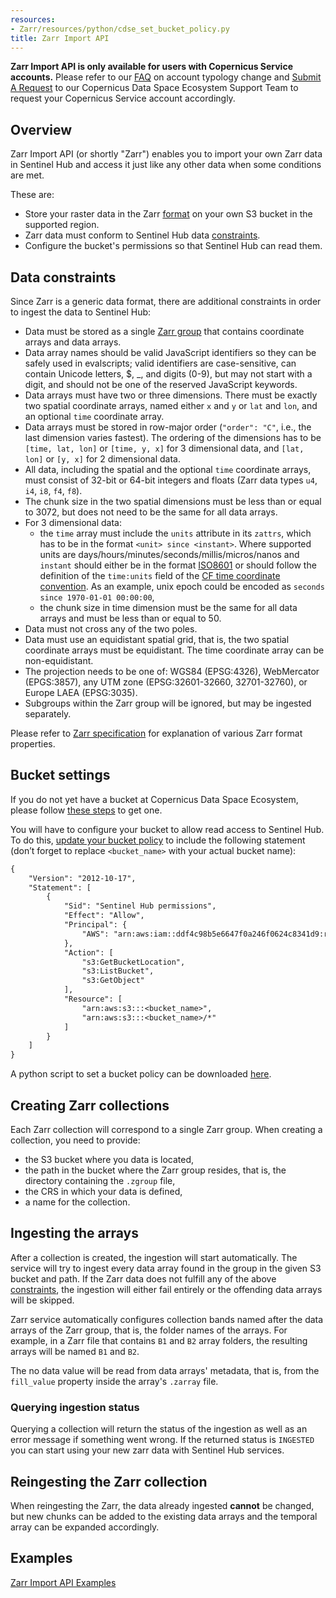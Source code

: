 ```yaml
---
resources:
- Zarr/resources/python/cdse_set_bucket_policy.py
title: Zarr Import API
---
```


**Zarr Import API is only available for users with Copernicus Service
accounts.** Please refer to our [FAQ](/FAQ.qmd) on account typology
change and [Submit A
Request](https://helpcenter.dataspace.copernicus.eu/hc/en-gb/requests/new){target="_blank"}
to our Copernicus Data Space Ecosystem Support Team to request your
Copernicus Service account accordingly.

## Overview

Zarr Import API (or shortly \"Zarr\") enables you to import your own
Zarr data in Sentinel Hub and access it just like any other data when
some conditions are met.

These are:

-   Store your raster data in the Zarr
    [format](https://zarr-specs.readthedocs.io/en/latest/v2/v2.0.html){target="_blank"}
    on your own S3 bucket in the supported region.
-   Zarr data must conform to Sentinel Hub data
    [constraints](#data-constraints).
-   Configure the bucket\'s permissions so that Sentinel Hub can read
    them.

## Data constraints

Since Zarr is a generic data format, there are additional constraints in
order to ingest the data to Sentinel Hub:

-   Data must be stored as a single [Zarr
    group](https://zarr-specs.readthedocs.io/en/latest/v2/v2.0.html#groups){target="_blank"}
    that contains coordinate arrays and data arrays.
-   Data array names should be valid JavaScript identifiers so they can
    be safely used in evalscripts; valid identifiers are case-sensitive,
    can contain Unicode letters, \$, \_, and digits (0-9), but may not
    start with a digit, and should not be one of the reserved JavaScript
    keywords.
-   Data arrays must have two or three dimensions. There must be exactly
    two spatial coordinate arrays, named either `x` and `y` or `lat` and
    `lon`, and an optional `time` coordinate array.
-   Data arrays must be stored in row-major order (`"order": "C"`, i.e.,
    the last dimension varies fastest). The ordering of the dimensions
    has to be `[time, lat, lon]` or `[time, y, x]` for 3 dimensional
    data, and `[lat, lon]` or `[y, x]` for 2 dimensional data.
-   All data, including the spatial and the optional `time` coordinate
    arrays, must consist of 32-bit or 64-bit integers and floats (Zarr
    data types `u4`, `i4`, `i8`, `f4`, `f8`).
-   The chunk size in the two spatial dimensions must be less than or
    equal to 3072, but does not need to be the same for all data arrays.
-   For 3 dimensional data:
    -   the `time` array must include the `units` attribute in its
        `zattrs`, which has to be in the format
        `<unit> since <instant>`. Where supported units are
        days/hours/minutes/seconds/millis/micros/nanos and `instant`
        should either be in the format
        [ISO8601](https://en.wikipedia.org/wiki/ISO_8601){target="_blank"}
        or should follow the definition of the `time:units` field of the
        [CF time coordinate
        convention](https://cfconventions.org/Data/cf-conventions/cf-conventions-1.7/build/ch04s04.html){target="_blank"}.
        As an example, unix epoch could be encoded as
        `seconds since 1970-01-01 00:00:00`,
    -   the chunk size in time dimension must be the same for all data
        arrays and must be less than or equal to 50.
-   Data must not cross any of the two poles.
-   Data must use an equidistant spatial grid, that is, the two spatial
    coordinate arrays must be equidistant. The time coordinate array can
    be non-equidistant.
-   The projection needs to be one of: WGS84 (EPSG:4326), WebMercator
    (EPGS:3857), any UTM zone (EPSG:32601-32660, 32701-32760), or Europe
    LAEA (EPSG:3035).
-   Subgroups within the Zarr group will be ignored, but may be ingested
    separately.

Please refer to [Zarr
specification](https://zarr-specs.readthedocs.io/en/latest/v2/v2.0.html){target="_blank"}
for explanation of various Zarr format properties.

## Bucket settings

If you do not yet have a bucket at Copernicus Data Space Ecosystem,
please follow [these
steps](https://creodias.docs.cloudferro.com/en/latest/s3/Create-S3-bucket-and-use-it-in-Sentinel-Hub-requests.html){target="_blank"}
to get one.

You will have to configure your bucket to allow read access to Sentinel
Hub. To do this, [update your bucket
policy](https://creodias.docs.cloudferro.com/en/latest/s3/Bucket-sharing-using-s3-bucket-policy-on-Creodias.html#setting-a-policy-on-the-bucket){target="_blank"}
to include the following statement (don't forget to replace
`<bucket_name>` with your actual bucket name):

``` default
{
    "Version": "2012-10-17",
    "Statement": [
        {
            "Sid": "Sentinel Hub permissions",
            "Effect": "Allow",
            "Principal": {
                "AWS": "arn:aws:iam::ddf4c98b5e6647f0a246f0624c8341d9:root"
            },
            "Action": [
                "s3:GetBucketLocation",
                "s3:ListBucket",
                "s3:GetObject"
            ],
            "Resource": [
                "arn:aws:s3:::<bucket_name>",
                "arn:aws:s3:::<bucket_name>/*"
            ]
        }
    ]
}
```

A python script to set a bucket policy can be downloaded
[here](/APIs/SentinelHub/Zarr/resources/python/cdse_set_bucket_policy.py).

## Creating Zarr collections

Each Zarr collection will correspond to a single Zarr group. When
creating a collection, you need to provide:

-   the S3 bucket where you data is located,
-   the path in the bucket where the Zarr group resides, that is, the
    directory containing the `.zgroup` file,
-   the CRS in which your data is defined,
-   a name for the collection.

## Ingesting the arrays

After a collection is created, the ingestion will start automatically.
The service will try to ingest every data array found in the group in
the given S3 bucket and path. If the Zarr data does not fulfill any of
the above [constraints](#data-constraints), the ingestion will either
fail entirely or the offending data arrays will be skipped.

Zarr service automatically configures collection bands named after the
data arrays of the Zarr group, that is, the folder names of the arrays.
For example, in a Zarr file that contains `B1` and `B2` array folders,
the resulting arrays will be named `B1` and `B2`.

The no data value will be read from data arrays\' metadata, that is,
from the `fill_value` property inside the array\'s `.zarray` file.

### Querying ingestion status

Querying a collection will return the status of the ingestion as well as
an error message if something went wrong. If the returned status is
`INGESTED` you can start using your new zarr data with Sentinel Hub
services.

## Reingesting the Zarr collection

When reingesting the Zarr, the data already ingested **cannot** be
changed, but new chunks can be added to the existing data arrays and the
temporal array can be expanded accordingly.

## Examples

[Zarr Import API Examples](/APIs/SentinelHub/Zarr/Examples.qmd)
